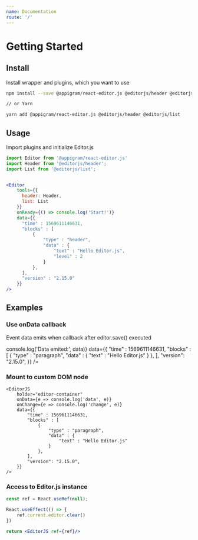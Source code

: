 ```yaml
---
name: Documentation
route: '/'
---
```



# Getting Started

## Install

Install wrapper and plugins, which you want to use

```bash
npm install --save @appigram/react-editor.js @editorjs/header @editorjs/list

// or Yarn

yarn add @appigram/react-editor.js @editorjs/header @editorjs/list
```

## Usage

Import plugins and initialize Editor.js

```jsx
import Editor from '@appigram/react-editor.js'
import Header from '@editorjs/header';
import List from '@editorjs/list';


<Editor
    tools={{
      header: Header,
      list: List
    }}
    onReady={() => console.log('Start!')}
    data={{
      "time" : 1569611146631,
      "blocks" : [
          {
              "type" : "header",
              "data" : {
                  "text" : "Hello Editor.js",
                  "level" : 2
              }
          },
      ],
      "version" : "2.15.0"
    }}
/>
```

## Examples

### Use onData callback

Event data emits when callback after editor.save() executed

<Playground showLivePreview={false}>
    <EditorJS
        onData={data => console.log('Data emited:', data)}
        data={{
            "time" : 1569611146631,
            "blocks" : [
                {
                    "type" : "paragraph",
                    "data" : {
                        "text" : "Hello Editor.js"
                    }
                },
            ],
            "version": "2.15.0",
        }}
    />
</Playground>


### Mount to custom DOM node

<Playground showLivePreview={false}>
    <div id="editor-container"></div>

    <EditorJS
        holder="editor-container"
        onData={e => console.log('data', e)}
        onChange={e => console.log('change', e)}
        data={{
            "time" : 1569611146631,
            "blocks" : [
                {
                    "type" : "paragraph",
                    "data" : {
                        "text" : "Hello Editor.js"
                    }
                },
            ],
            "version": "2.15.0",
        }}
    />
</Playground>

### Access to Editor.js instance

```jsx
const ref = React.useRef(null);

React.useEffect(() => {
    ref.current.editor.clear()
})

return <EditorJS ref={ref}/>
```
